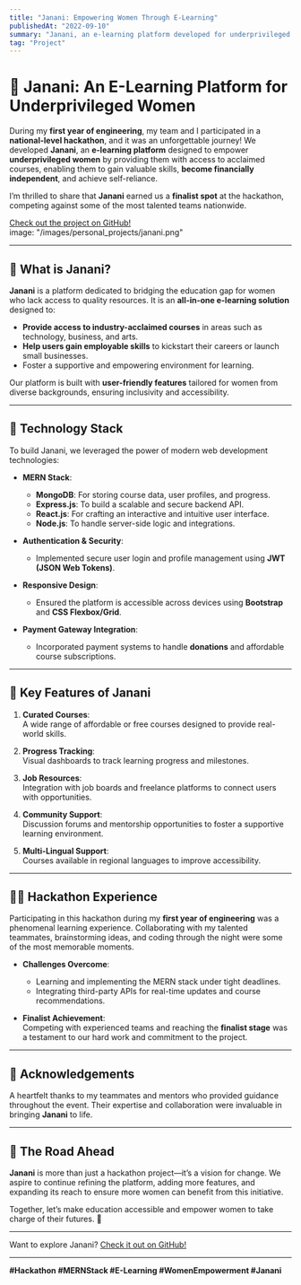 ```yaml
---
title: "Janani: Empowering Women Through E-Learning"
publishedAt: "2022-09-10"
summary: "Janani, an e-learning platform developed for underprivileged women, was a finalist project at a national-level hackathon during my first year of engineering. Learn about its features, tech stack, and impact!"
tag: "Project"
---
```


# 🌟 Janani: An E-Learning Platform for Underprivileged Women

During my **first year of engineering**, my team and I participated in a **national-level hackathon**, and it was an unforgettable journey! We developed **Janani**, an **e-learning platform** designed to empower **underprivileged women** by providing them with access to acclaimed courses, enabling them to gain valuable skills, **become financially independent**, and achieve self-reliance.  

I’m thrilled to share that **Janani** earned us a **finalist spot** at the hackathon, competing against some of the most talented teams nationwide.  

[Check out the project on GitHub!](https://github.com/Rudra2307/Codeissance_49_run-time-terror)  
image: "/images/personal_projects/janani.png"


---

## 🎯 **What is Janani?**

**Janani** is a platform dedicated to bridging the education gap for women who lack access to quality resources. It is an **all-in-one e-learning solution** designed to:  
- **Provide access to industry-acclaimed courses** in areas such as technology, business, and arts.  
- **Help users gain employable skills** to kickstart their careers or launch small businesses.  
- Foster a supportive and empowering environment for learning.  

Our platform is built with **user-friendly features** tailored for women from diverse backgrounds, ensuring inclusivity and accessibility.  

---

## 🔧 **Technology Stack**

To build Janani, we leveraged the power of modern web development technologies:  

- **MERN Stack**:  
  - **MongoDB**: For storing course data, user profiles, and progress.  
  - **Express.js**: To build a scalable and secure backend API.  
  - **React.js**: For crafting an interactive and intuitive user interface.  
  - **Node.js**: To handle server-side logic and integrations.  

- **Authentication & Security**:  
  - Implemented secure user login and profile management using **JWT (JSON Web Tokens)**.  

- **Responsive Design**:  
  - Ensured the platform is accessible across devices using **Bootstrap** and **CSS Flexbox/Grid**.  

- **Payment Gateway Integration**:  
  - Incorporated payment systems to handle **donations** and affordable course subscriptions.  

---

## 🌟 **Key Features of Janani**

1. **Curated Courses**:  
   A wide range of affordable or free courses designed to provide real-world skills.  

2. **Progress Tracking**:  
   Visual dashboards to track learning progress and milestones.  

3. **Job Resources**:  
   Integration with job boards and freelance platforms to connect users with opportunities.  

4. **Community Support**:  
   Discussion forums and mentorship opportunities to foster a supportive learning environment.  

5. **Multi-Lingual Support**:  
   Courses available in regional languages to improve accessibility.  

---

## 👩‍💻 **Hackathon Experience**

Participating in this hackathon during my **first year of engineering** was a phenomenal learning experience. Collaborating with my talented teammates, brainstorming ideas, and coding through the night were some of the most memorable moments.  

- **Challenges Overcome**:  
  - Learning and implementing the MERN stack under tight deadlines.  
  - Integrating third-party APIs for real-time updates and course recommendations.  

- **Finalist Achievement**:  
  Competing with experienced teams and reaching the **finalist stage** was a testament to our hard work and commitment to the project.  

---

## 🙏 **Acknowledgements**

A heartfelt thanks to my teammates and mentors who provided guidance throughout the event. Their expertise and collaboration were invaluable in bringing **Janani** to life.  

---

## 🚀 **The Road Ahead**

**Janani** is more than just a hackathon project—it’s a vision for change. We aspire to continue refining the platform, adding more features, and expanding its reach to ensure more women can benefit from this initiative.  

Together, let’s make education accessible and empower women to take charge of their futures. 💪  

---

Want to explore Janani? [Check it out on GitHub!](https://github.com/Rudra2307/Codeissance_49_run-time-terror)  

---
**#Hackathon #MERNStack #E-Learning #WomenEmpowerment #Janani**
